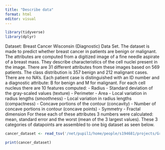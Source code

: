 ```yaml
---
title: "Describe data"
format: html
editor: visual
---
```


```r
library(tidyverse)
library(dplyr)
```


Dataset: Breast Cancer Wisconsin (Diagnostic) Data Set. 
The dataset is made to predict whether breast cancer in patients are benign or malignant. The attributes are computed from a digitized image of a fine needle aspirate of a breast mass. They describe characteristics of the cell nuclei present in the image. 
There are 31 different attributes from these images based on 569 patients. The class distribution is 357 benign and 212 malignant cases. There are no NA's. 
Each patient case is distinguished with an ID number and a diagnostic attribute: B for benign and M for malignant. 
For each cell nucleus there are 10 features computed:
- Radius 
- Standard deviation of the gray-scaled values (texture)
- Perimeter 
- Area 
- Local variation in radius lengths (smoothness)
- Local variation in radius lengths (compactness)
- Concave portions of the contour (concavity)
- Number of concave portions in contour (concave points)
- Symmetry
- Fractal dimension
For these each of these attributes 3 numbers were calculated: mean, standard error and the worst (mean of the 3 largest values). 
These 3 categories of datapoints are assembled to one big dataset as seen below. 

```r
cancer_dataset <- read_tsv('/net/pupil1/home/people/s194681/projects/Group_10_project/data/02_dat_clean.tsv')

print(cancer_dataset)

```


